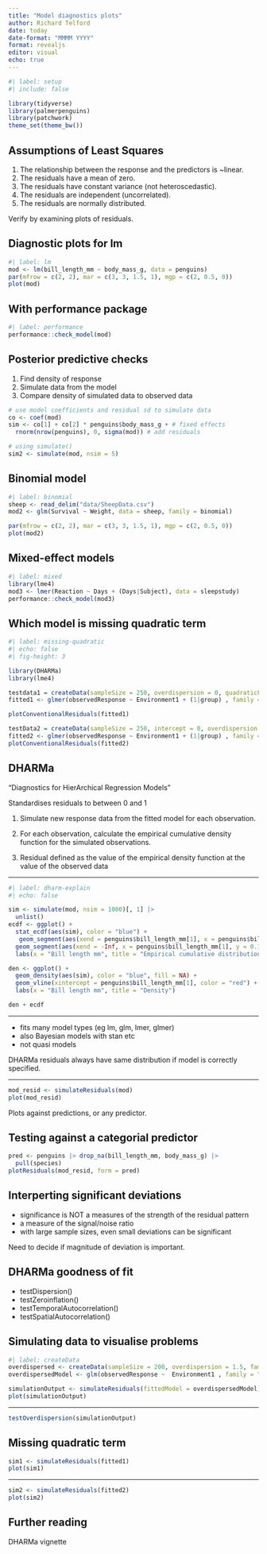 ```yaml
---
title: "Model diagnostics plots"
author: Richard Telford
date: today
date-format: "MMMM YYYY"
format: revealjs
editor: visual
echo: true
---
```

```r
#| label: setup
#| include: false

library(tidyverse)
library(palmerpenguins)
library(patchwork)
theme_set(theme_bw())
```


## Assumptions of Least Squares

1. The relationship between the response and the predictors is ~linear.
2. The residuals have a mean of zero.
3. The residuals have constant variance (not heteroscedastic).
4. The residuals are independent (uncorrelated).
5. The residuals are normally distributed.

Verify by examining plots of residuals.

## Diagnostic plots for lm

```r
#| label: lm
mod <- lm(bill_length_mm ~ body_mass_g, data = penguins)
par(mfrow = c(2, 2), mar = c(3, 3, 1.5, 1), mgp = c(2, 0.5, 0))
plot(mod)
```

## With performance package

```r
#| label: performance
performance::check_model(mod)
```

## Posterior predictive checks

1) Find density of response
2) Simulate data from the model
3) Compare density of simulated data to observed data

```r
# use model coefficients and residual sd to simulate data
co <- coef(mod)
sim <- co[1] + co[2] * penguins$body_mass_g + # fixed effects
  rnorm(nrow(penguins), 0, sigma(mod)) # add residuals

# using simulate()
sim2 <- simulate(mod, nsim = 5)
```

## Binomial model

```r
#| label: binomial
sheep <- read_delim("data/SheepData.csv")
mod2 <- glm(Survival ~ Weight, data = sheep, family = binomial)

par(mfrow = c(2, 2), mar = c(3, 3, 1.5, 1), mgp = c(2, 0.5, 0))
plot(mod2)
```

## Mixed-effect models

```r
#| label: mixed
library(lme4)
mod3 <- lmer(Reaction ~ Days + (Days|Subject), data = sleepstudy)
performance::check_model(mod3)
```


## Which model is missing quadratic term

```r
#| label: missing-quadratic
#| echo: false
#| fig-height: 3

library(DHARMa)
library(lme4)

testdata1 = createData(sampleSize = 250, overdispersion = 0, quadraticFixedEffects = -2, family = poisson())
fitted1 <- glmer(observedResponse ~ Environment1 + (1|group) , family = "poisson", data = testdata1)

plotConventionalResiduals(fitted1)

testData2 = createData(sampleSize = 250, intercept = 0, overdispersion = 0, family = poisson(), randomEffectVariance = 0)
fitted2 <- glmer(observedResponse ~ Environment1 + (1|group) , family = "poisson", data = testData2)
plotConventionalResiduals(fitted2)
```


## DHARMa

 "Diagnostics for HierArchical Regression Models"

Standardises residuals to between 0 and 1 

1) Simulate new response data from the fitted model for each observation.

2) For each observation, calculate the empirical cumulative density function for the simulated observations.

3) Residual defined as the value of the empirical density function at the value of the observed data

---

```r
#| label: dharm-explain
#| echo: false

sim <- simulate(mod, nsim = 1000)[, 1] |> 
  unlist()
ecdf <- ggplot() +
  stat_ecdf(aes(sim), color = "blue") +
   geom_segment(aes(xend = penguins$bill_length_mm[1], x = penguins$bill_length_mm[1], y = 0, yend = 0.17), color = "red", arrow = arrow(length = unit(0.03, "npc"))) +
  geom_segment(aes(xend = -Inf, x = penguins$bill_length_mm[1], y = 0.17, yend = 0.17), color = "red", arrow = arrow(length = unit(0.03, "npc"))) +
  labs(x = "Bill length mm", title = "Empirical cumulative distribution function", y = "Cumulative probability")

den <- ggplot() +
  geom_density(aes(sim), color = "blue", fill = NA) +
  geom_vline(xintercept = penguins$bill_length_mm[1], color = "red") +
  labs(x = "Bill length mm", title = "Density")

den + ecdf
```

---

- fits many model types (eg lm, glm, lmer, glmer)
- also Bayesian models with stan etc
- not quasi models

DHARMa residuals always have same distribution if model is correctly specified.

---

```r
mod_resid <- simulateResiduals(mod)
plot(mod_resid)

```

Plots against predictions, or any predictor.

## Testing against a categorial predictor

```r
pred <- penguins |> drop_na(bill_length_mm, body_mass_g) |> 
  pull(species)
plotResiduals(mod_resid, form = pred)
```


## Interperting significant deviations

- significance is NOT a measures of the strength of the residual pattern
- a measure of the signal/noise ratio
- with large sample sizes, even small deviations can be significant

Need to decide if magnitude of deviation is important.



## DHARMa goodness of fit

- testDispersion()
- testZeroinflation()
- testTemporalAutocorrelation()
- testSpatialAutocorrelation()

## Simulating data to visualise problems

```r
#| label: createData
overdispersed <- createData(sampleSize = 200, overdispersion = 1.5, family = poisson())
overdispersedModel <- glm(observedResponse ~  Environment1 , family = "poisson", data = overdispersed)

simulationOutput <- simulateResiduals(fittedModel = overdispersedModel)
plot(simulationOutput)
```

---

```r
testOverdispersion(simulationOutput)
```

## Missing quadratic term

```r
sim1 <- simulateResiduals(fitted1)
plot(sim1)
```

---

```r
sim2 <- simulateResiduals(fitted2)
plot(sim2)
```

## Further reading

DHARMa vignette
